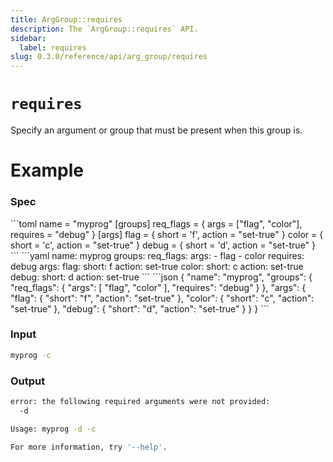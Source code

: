 ```yaml
---
title: ArgGroup::requires
description: The `ArgGroup::requires` API.
sidebar:
  label: requires
slug: 0.3.0/reference/api/arg_group/requires
---
```



# `requires` <LinkButton href="https://docs.rs/clap/latest/clap/struct.ArgGroup.html#method.requires" icon="open-book" variant="minimal" />

<Badge text="since 0.1.0" size="small" />

Specify an argument or group that must be present when this group is.

# Example

### Spec

<Tabs syncKey="format">
  <TabItem label="TOML">
    ```toml
    name = "myprog"
    [groups]
    req_flags = { args = ["flag", "color"], requires = "debug" }
    [args]
    flag = { short = 'f', action = "set-true" }
    color = { short = 'c', action = "set-true" }
    debug = { short = 'd', action = "set-true" }
    ```
  </TabItem>

  <TabItem label="YAML">
    ```yaml
    name: myprog
    groups:
      req_flags:
        args:
        - flag
        - color
        requires: debug
    args:
      flag:
        short: f
        action: set-true
      color:
        short: c
        action: set-true
      debug:
        short: d
        action: set-true
    ```
  </TabItem>

  <TabItem label="JSON">
    ```json
    {
      "name": "myprog",
      "groups": {
        "req_flags": {
          "args": [
            "flag",
            "color"
          ],
          "requires": "debug"
        }
      },
      "args": {
        "flag": {
          "short": "f",
          "action": "set-true"
        },
        "color": {
          "short": "c",
          "action": "set-true"
        },
        "debug": {
          "short": "d",
          "action": "set-true"
        }
      }
    }
    ```
  </TabItem>
</Tabs>

### Input

```bash
myprog -c
```

### Output

```bash
error: the following required arguments were not provided:
  -d

Usage: myprog -d -c

For more information, try '--help'.
```

